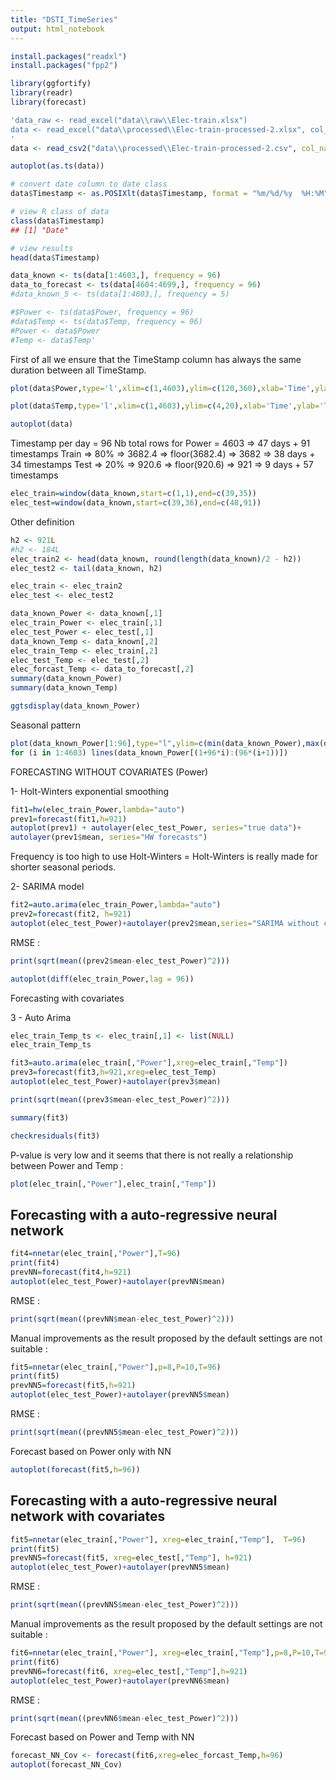 ```yaml
---
title: "DSTI_TimeSeries"
output: html_notebook
---
```



```r
install.packages("readxl")
install.packages("fpp2")
```

```r
library(ggfortify)
library(readr)
library(forecast)
```


```r
'data_raw <- read_excel("data\\raw\\Elec-train.xlsx")
data <- read_excel("data\\processed\\Elec-train-processed-2.xlsx", col_names = TRUE, col_types = c("date", "numeric", "numeric"))
'
data <- read_csv2("data\\processed\\Elec-train-processed-2.csv", col_names = TRUE, col_types = c("n", "n"))
```

```r
autoplot(as.ts(data))
```



```r
# convert date column to date class
data$Timestamp <- as.POSIXlt(data$Timestamp, format = "%m/%d/%y  %H:%M")

# view R class of data
class(data$Timestamp)
## [1] "Date"

# view results
head(data$Timestamp)
```


```r
data_known <- ts(data[1:4603,], frequency = 96)
data_to_forecast <- ts(data[4604:4699,], frequency = 96)
#data_known_5 <- ts(data[1:4603,], frequency = 5)

#$Power <- ts(data$Power, frequency = 96)
#data$Temp <- ts(data$Temp, frequency = 96)
#Power <- data$Power
#Temp <- data$Temp'
```


First of all we ensure that the TimeStamp column has always the same duration between all TimeStamp.

```r
plot(data$Power,type='l',xlim=c(1,4603),ylim=c(120,360),xlab='Time',ylab='Power (kW)')
```


```r
plot(data$Temp,type='l',xlim=c(1,4603),ylim=c(4,20),xlab='Time',ylab='Temperature (°C)')
```

```r
autoplot(data)
```

Timestamp per day = 96
Nb total rows for Power = 4603 => 47 days + 91 timestamps
Train => 80% => 3682.4 => floor(3682.4) => 3682 => 38 days + 34 timestamps
Test => 20% => 920.6 => floor(920.6) => 921 => 9 days + 57 timestamps


```r
elec_train=window(data_known,start=c(1,1),end=c(39,35))
elec_test=window(data_known,start=c(39,36),end=c(48,91))
```

Other definition

```r

h2 <- 921L
#h2 <- 184L
elec_train2 <- head(data_known, round(length(data_known)/2 - h2))
elec_test2 <- tail(data_known, h2)
```

```r
elec_train <- elec_train2
elec_test <- elec_test2
```


```r
data_known_Power <- data_known[,1]
elec_train_Power <- elec_train[,1]
elec_test_Power <- elec_test[,1]
data_known_Temp <- data_known[,2]
elec_train_Temp <- elec_train[,2]
elec_test_Temp <- elec_test[,2]
elec_forcast_Temp <- data_to_forecast[,2]
summary(data_known_Power)
summary(data_known_Temp)
```
```r
ggtsdisplay(data_known_Power)
```
Seasonal pattern

```r
plot(data_known_Power[1:96],type="l",ylim=c(min(data_known_Power),max(data_known_Power)))
for (i in 1:4603) lines(data_known_Power[(1+96*i):(96*(i+1))])
```




FORECASTING WITHOUT COVARIATES (Power)

1- Holt-Winters exponential smoothing

```r
fit1=hw(elec_train_Power,lambda="auto")
prev1=forecast(fit1,h=921)
autoplot(prev1) + autolayer(elec_test_Power, series="true data")+
autolayer(prev1$mean, series="HW forecasts")
```
Frequency is too high to use Holt-Winters = Holt-Winters is really made for shorter seasonal periods.

2- SARIMA model

```r
fit2=auto.arima(elec_train_Power,lambda="auto")
prev2=forecast(fit2, h=921)
autoplot(elec_test_Power)+autolayer(prev2$mean,series="SARIMA without covariate")
```
RMSE :
```r
print(sqrt(mean((prev2$mean-elec_test_Power)^2)))
```


```r
autoplot(diff(elec_train_Power,lag = 96))
```


Forecasting with covariates

3 - Auto Arima

```r
elec_train_Temp_ts <- elec_train[,1] <- list(NULL) 
elec_train_Temp_ts
```


```r
fit3=auto.arima(elec_train[,"Power"],xreg=elec_train[,"Temp"])
prev3=forecast(fit3,h=921,xreg=elec_test_Temp)
autoplot(elec_test_Power)+autolayer(prev3$mean)
```
```r
print(sqrt(mean((prev3$mean-elec_test_Power)^2)))
```
```r
summary(fit3)
```
```r
checkresiduals(fit3)
```
P-value is very low and it seems that there is not really a relationship between Power and Temp :
```r
plot(elec_train[,"Power"],elec_train[,"Temp"])
```

## Forecasting with a auto-regressive neural network

```r
fit4=nnetar(elec_train[,"Power"],T=96)
print(fit4)
prevNN=forecast(fit4,h=921)
autoplot(elec_test_Power)+autolayer(prevNN$mean)
```
RMSE :
```r
print(sqrt(mean((prevNN$mean-elec_test_Power)^2)))
```

Manual improvements as the result proposed by the default settings are not suitable :

```r
fit5=nnetar(elec_train[,"Power"],p=8,P=10,T=96)
print(fit5)
prevNN5=forecast(fit5,h=921)
autoplot(elec_test_Power)+autolayer(prevNN5$mean)
```

RMSE :
```r
print(sqrt(mean((prevNN5$mean-elec_test_Power)^2)))
```

Forecast based on Power only with NN

```r
autoplot(forecast(fit5,h=96))
```

## Forecasting with a auto-regressive neural network with covariates

```r
fit5=nnetar(elec_train[,"Power"], xreg=elec_train[,"Temp"],  T=96)
print(fit5)
prevNN5=forecast(fit5, xreg=elec_test[,"Temp"], h=921)
autoplot(elec_test_Power)+autolayer(prevNN5$mean)
```

RMSE :
```r
print(sqrt(mean((prevNN5$mean-elec_test_Power)^2)))
```

Manual improvements as the result proposed by the default settings are not suitable :

```r
fit6=nnetar(elec_train[,"Power"], xreg=elec_train[,"Temp"],p=8,P=10,T=96)
print(fit6)
prevNN6=forecast(fit6, xreg=elec_test[,"Temp"],h=921)
autoplot(elec_test_Power)+autolayer(prevNN6$mean)
```

RMSE :
```r
print(sqrt(mean((prevNN6$mean-elec_test_Power)^2)))
```

Forecast based on Power and Temp with NN

```r
forecast_NN_Cov <- forecast(fit6,xreg=elec_forcast_Temp,h=96)
autoplot(forecast_NN_Cov)
```
